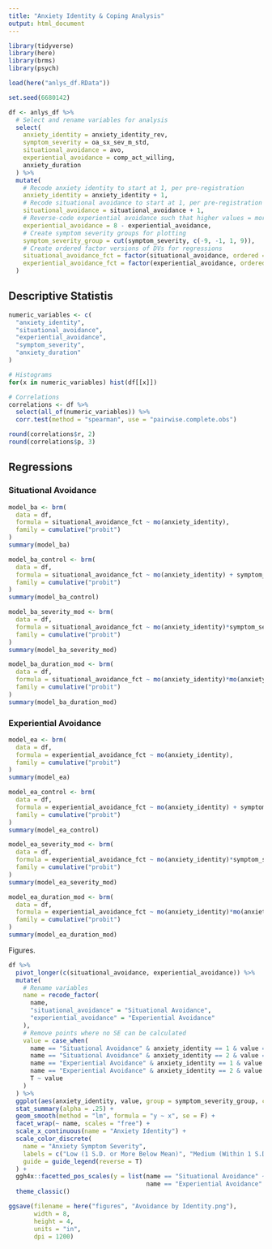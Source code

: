 ```yaml
---
title: "Anxiety Identity & Coping Analysis"
output: html_document
---
```


```r
library(tidyverse)
library(here)
library(brms)
library(psych)

load(here("anlys_df.RData"))

set.seed(6680142)

df <- anlys_df %>%
  # Select and rename variables for analysis
  select(
    anxiety_identity = anxiety_identity_rev,
    symptom_severity = oa_sx_sev_m_std,
    situational_avoidance = avo,
    experiential_avoidance = comp_act_willing,
    anxiety_duration
  ) %>%
  mutate(
    # Recode anxiety identity to start at 1, per pre-registration
    anxiety_identity = anxiety_identity + 1,
    # Recode situational avoidance to start at 1, per pre-registration
    situational_avoidance = situational_avoidance + 1,
    # Reverse-code experiential avoidance such that higher values = more avoidance
    experiential_avoidance = 8 - experiential_avoidance,
    # Create symptom severity groups for plotting
    symptom_severity_group = cut(symptom_severity, c(-9, -1, 1, 9)),
    # Create ordered factor versions of DVs for regressions
    situational_avoidance_fct = factor(situational_avoidance, ordered = T),
    experiential_avoidance_fct = factor(experiential_avoidance, ordered = T)
  )
```

## Descriptive Statistis

```r
numeric_variables <- c(
  "anxiety_identity", 
  "situational_avoidance",
  "experiential_avoidance",
  "symptom_severity",
  "anxiety_duration"
)

# Histograms
for(x in numeric_variables) hist(df[[x]])

# Correlations
correlations <- df %>%
  select(all_of(numeric_variables)) %>%
  corr.test(method = "spearman", use = "pairwise.complete.obs")

round(correlations$r, 2)
round(correlations$p, 3)
```

## Regressions

### Situational Avoidance

```r
model_ba <- brm(
  data = df, 
  formula = situational_avoidance_fct ~ mo(anxiety_identity), 
  family = cumulative("probit")
)
summary(model_ba)

model_ba_control <- brm(
  data = df, 
  formula = situational_avoidance_fct ~ mo(anxiety_identity) + symptom_severity,
  family = cumulative("probit")
)
summary(model_ba_control)

model_ba_severity_mod <- brm(
  data = df, 
  formula = situational_avoidance_fct ~ mo(anxiety_identity)*symptom_severity, 
  family = cumulative("probit")
)
summary(model_ba_severity_mod)

model_ba_duration_mod <- brm(
  data = df, 
  formula = situational_avoidance_fct ~ mo(anxiety_identity)*mo(anxiety_duration) + symptom_severity, 
  family = cumulative("probit")
)
summary(model_ba_duration_mod)
```

### Experiential Avoidance

```r
model_ea <- brm(
  data = df, 
  formula = experiential_avoidance_fct ~ mo(anxiety_identity), 
  family = cumulative("probit")
)
summary(model_ea)

model_ea_control <- brm(
  data = df, 
  formula = experiential_avoidance_fct ~ mo(anxiety_identity) + symptom_severity,
  family = cumulative("probit")
)
summary(model_ea_control)

model_ea_severity_mod <- brm(
  data = df, 
  formula = experiential_avoidance_fct ~ mo(anxiety_identity)*symptom_severity, 
  family = cumulative("probit")
)
summary(model_ea_severity_mod)

model_ea_duration_mod <- brm(
  data = df, 
  formula = experiential_avoidance_fct ~ mo(anxiety_identity)*mo(anxiety_duration) + symptom_severity, 
  family = cumulative("probit")
)
summary(model_ea_duration_mod)
```

Figures.

```r
df %>%
  pivot_longer(c(situational_avoidance, experiential_avoidance)) %>%
  mutate(
    # Rename variables
    name = recode_factor(
      name,
      "situational_avoidance" = "Situational Avoidance",
      "experiential_avoidance" = "Experiential Avoidance"
    ),
    # Remove points where no SE can be calculated
    value = case_when(
      name == "Situational Avoidance" & anxiety_identity == 1 & value == 1 ~ NA,
      name == "Situational Avoidance" & anxiety_identity == 2 & value == 5 ~ NA,
      name == "Experiential Avoidance" & anxiety_identity == 1 & value == 1 ~ NA,
      name == "Experiential Avoidance" & anxiety_identity == 2 & value == 7 ~ NA,
      T ~ value
    )
  ) %>%
  ggplot(aes(anxiety_identity, value, group = symptom_severity_group, color = symptom_severity_group)) +
  stat_summary(alpha = .25) +
  geom_smooth(method = "lm", formula = "y ~ x", se = F) +
  facet_wrap(~ name, scales = "free") +
  scale_x_continuous(name = "Anxiety Identity") +
  scale_color_discrete(
    name = "Anxiety Symptom Severity",
    labels = c("Low (1 S.D. or More Below Mean)", "Medium (Within 1 S.D. of Mean)", "High (1 S.D. or More Above Mean)"),
    guide = guide_legend(reverse = T)
  ) +
  ggh4x::facetted_pos_scales(y = list(name == "Situational Avoidance" ~ scale_y_continuous(name = "Avoidance", limits = c(1, 5)),
                                      name == "Experiential Avoidance" ~ scale_y_continuous(name = "Avoidance", limits = c(1, 7), breaks = 1:7))) +
  theme_classic()

ggsave(filename = here("figures", "Avoidance by Identity.png"),
       width = 8,
       height = 4,
       units = "in",
       dpi = 1200)
```

